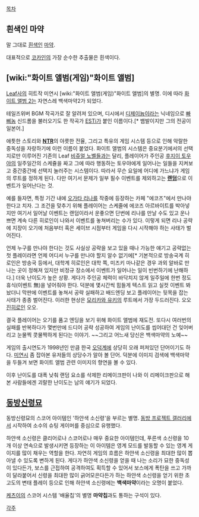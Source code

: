 [[목차]]
== 흰색인 마약 ==
말 그대로 [[흰색]]인 [[마약]].

대표적으로 [[코카인]]의 가장 순수한 추출물은 흰색이다.

== [wiki:"화이트 앨범(게임)"화이트 앨범] ==
[[Leaf]]사의 히트작 미연시 [wiki:"화이트 앨범(게임)"화이트 앨범]의 별명. 이에 따라 [[화이트 앨범 2]]는 자연스레 백색마약2가 되었다.

테일즈위버 BGM 작곡가로 잘 알려져 있으며, 디시에서 [[디제이늅]]이라는 닉네임으로 [[빠삐놈]] 신드롬을 불러오기도 한 작곡가 [[ESTi]]가 붙인 이름이다.[* 뱀발이지만 그의 전공이 일본어.]

애틋한 스토리와 '''[[NTR]]'''의 야릇한 전율, 그리고 특유의 게임 시스템 등으로 인해 악랄한 중독성을 자랑하기에 이런 이름이 붙었다. 화이트 앨범의 시스템은 중요분기에서의 선택지로만 이루어진 기존의 Leaf [[비쥬얼 노벨]]들과는 달리, 플레이어가 주인공 [[후지이 토우야]]의 일주일간의 스케쥴을 짜고 그에 따라 행동하는 토우야에게 일어나는 일들을 지켜보고 중간중간에 선택지 눌러주는 시스템이다. 따라서 무슨 요일에 어디에 가느냐가 게임의 루트를 정하게 된다. 다만 여기서 문제가 일부 필수 이벤트를 제외하고는 '''[[랜덤]]'''으로 이벤트가 일어난다는 것.

예를 들자면, 특정 기간 내에 [[오가타 리나]]를 작중에 등장하는 카페 "에코즈"에서 만나야 한다고 치자. 그 조건을 맞추기 위해 플레이어는 스케줄에 에코즈 아르바이트를 박아넣지만 여기서 일어날 이벤트는 랜덤이라서 운좋으면 단번에 리나를 만날 수도 있고 운나쁘면 계속 다른 히로인이 나와서 이벤트를 놓쳐버리는 수가 있다. 이렇게 되면 리나 공략에 지장이 오기에 처음부터 혹은 세이브 시점부터 게임을 다시 시작해야 하는 사태가 벌어진다.

언제 누구를 만나야 한다는 것도 사실상 공략을 보고 있을 때나 가능한 얘기고 공략없는 첫 플레이라면 언제 어디서 누구를 만나야 할지 알수 없기에[* 기본적으로 방송국계 히로인은 방송국 등에서, 대학계 히로인은 대학 쪽, 미즈키 마나같은 경우 과외 알바로 만나는 곳이 정해져 있지만 비정규 장소에서 이벤트가 일어나는 일이 빈번하기에 난해하다.] 더욱 난이도가 높은 상황. 게다가 주인공 체력이 바닥치지 않게 일주일에 한번 정도 휴식(이벤트 無)을 넣어줘야 한다. 덕분에 몇시간씩 힘들게 텍스트 읽고 실컷 이벤트 봐놨더니 막판에 이벤트를 놓쳐서 공략 실패하고 배드엔딩 보고 플레이어는 뒷목을 잡는 사태가 종종 벌어진다. 이러한 현상은 [[모리카와 유키]]의 루트에서 가장 두드러진다. 오오 [[진히로인]] 오오.

결국 플레이어는 오기를 품고 엔딩을 보기 위해 화이트 앨범에 재도전. 또다시 여러번의 실패를 반복하다가 몇번만에 드디어 공략 성공하여 게임의 난이도를 씹어대던 건 잊어버리고 눈물찍 콧물짝하게 된다는 이야기. ~~그리고 어느새 당신은 백색마약의 노예~~

게임의 출시연도가 1998년인 만큼 한국 [[오덕]]계에 상당히 오래 퍼져있던 단어이기도 하다. [[미연시]] 좀 잡아본 유저들의 상당수가 알아 볼 단어. 덕분에 이미지 검색에 백색마약을 두들겨 보면 화이트 앨범 관련 이미지의 향연을 볼 수 있다.

이후 난이도를 대폭 낮춰 랜덤 요소를 삭제한 리메이크판이 나와 이 리메이크판으로 해본 사람들에겐 괴랄한 난이도는 남의 얘기가 되었다.

== [[동방신령묘]] ==
동방신령묘의 스코어 아이템인 '하얀색 소신령'을 부르는 별명. [[동방 프로젝트 갤러리]]에서 시작하여 소수의 슈팅 게이머를 중심으로 유행했다.

하얀색 소신령은 클리어로나 스코어로나 매우 중요한 아이템인데, 푸른색 소신령을 10개 이상 연속으로 발생시키면 등장하는 이 아이템은 영계 모드를 발동할 수 있는 영계 게이지를 많이 채우는 역할을 한다. 자연히 게임의 흐름은 하얀색 소신령을 최대한 많이 뽑아낼 수 있도록 변하게 된다. 게다가 하얀색 소신령을 얻을 때 나는 소리가 묘한 중독성이 있다든가, 보스를 근접하여 공격하여도 획득할 수 있어서 보스에게 폭탄을 쓰고 가까이 달라붙어서 신령을 최대한 많이 긁어모은다든가 하는 하얀색 소신령을 얻기 위한 초고도의 변태 플레이 등으로 인해 하얀색 소신령에는 '''백색마약'''이라는 오명이 붙었다.

[[케츠이]]의 스코어 시스템 '배율칩'의 별명 '''마약칩'''과도 통하는 구석이 있다.

[[각주]]
